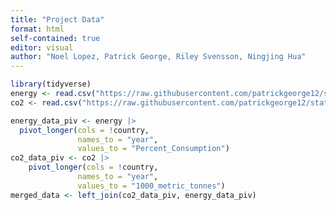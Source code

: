 ```yaml
---
title: "Project Data"
format: html
self-contained: true
editor: visual
author: "Noel Lopez, Patrick George, Riley Svensson, Ningjing Hua"
---
```


```r
library(tidyverse)
energy <- read.csv("https://raw.githubusercontent.com/patrickgeorge12/stat-331-PA6/main/eg_fec_rnew_zs.csv", check.names = FALSE)
co2 <- read.csv("https://raw.githubusercontent.com/patrickgeorge12/stat-331-PA6/main/yearly_co2_emissions_1000_tonnes.csv", check.names = FALSE)

```

```r
energy_data_piv <- energy |>
  pivot_longer(cols = !country,
               names_to = "year",
               values_to = "Percent_Consumption")
co2_data_piv <- co2 |> 
    pivot_longer(cols = !country,
               names_to = "year",
               values_to = "1000_metric_tonnes")
merged_data <- left_join(co2_data_piv, energy_data_piv)
```
